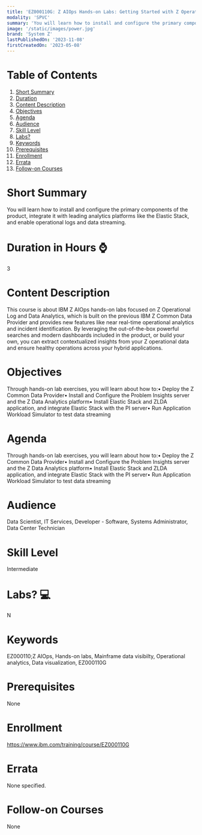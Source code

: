 ```yaml
---
title: 'EZ000110G: Z AIOps Hands-on Labs: Getting Started with Z Operational Log and Data Analytics'
modality: 'SPVC'
summary: 'You will learn how to install and configure the primary components of the product, integrate it with leading analytics platforms like the Elastic Stack, and enable operational logs and data streaming.'
image: '/static/images/power.jpg'
brand: 'System Z'
lastPublishedOn: '2023-11-08'
firstCreatedOn: '2023-05-08'
---
```

# Table of Contents
1.  [Short Summary](#short-summary)
2.  [Duration](#duration-in-hours-)
3.  [Content Description](#content-description)
4.  [Objectives](#objectives)
5.  [Agenda](#agenda)
6.  [Audience](#audience)
7.  [Skill Level](#skill-level)
8.  [Labs?](#labs-)
9.  [Keywords](#keywords)
10. [Prerequisites](#prerequisites)
11. [Enrollment](#enrollment)
12. [Errata](#errata)
13. [Follow-on Courses](#follow-on-courses)

# Short Summary
You will learn how to install and configure the primary components of the product, integrate it with leading analytics platforms like the Elastic Stack, and enable operational logs and data streaming.

# Duration in Hours ⌚
3

# Content Description
This course is about IBM Z AIOps hands-on labs focused on Z Operational Log and Data Analytics, which is built on the previous IBM Z Common Data Provider and provides new features like near real-time operational analytics and incident identification. By leveraging the out-of-the-box powerful searches and modern dashboards included in the product, or build your own, you can extract contextualized insights from your Z operational data and ensure healthy operations across your hybrid applications.



# Objectives
Through hands-on lab exercises, you will learn about how to:• Deploy the Z Common Data Provider• Install and Configure the Problem Insights server and the Z Data Analytics platform• Install Elastic Stack and ZLDA application, and integrate Elastic Stack with the PI server• Run Application Workload Simulator to test data streaming



# Agenda
Through hands-on lab exercises, you will learn about how to:• Deploy the Z Common Data Provider• Install and Configure the Problem Insights server and the Z Data Analytics platform• Install Elastic Stack and ZLDA application, and integrate Elastic Stack with the PI server• Run Application Workload Simulator to test data streaming



# Audience
Data Scientist, IT Services, Developer - Software, Systems Administrator, Data Center Technician



# Skill Level
Intermediate

# Labs? 💻
N

# Keywords
EZ000110;Z AIOps, Hands-on labs, Mainframe data visibilty, Operational analytics, Data visualization, EZ000110G

# Prerequisites
None

# Enrollment
https://www.ibm.com/training/course/EZ000110G

# Errata
None specified.

# Follow-on Courses
None

